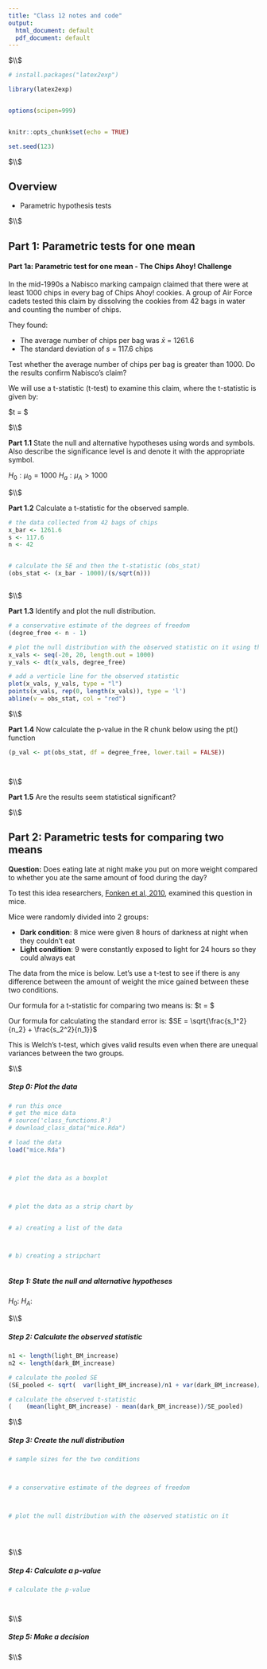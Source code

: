 ---
title: "Class 12 notes and code"
output:
  html_document: default
  pdf_document: default
---


$\\$


```{r setup, include=FALSE}

# install.packages("latex2exp")

library(latex2exp)


options(scipen=999)


knitr::opts_chunk$set(echo = TRUE)

set.seed(123)

```


$\\$


## Overview

 * Parametric hypothesis tests

$\\$


## Part 1: Parametric tests for one mean



#### Part 1a: Parametric test for one mean - The Chips Ahoy! Challenge 


In the mid-1990s a Nabisco marking campaign claimed that there were at least 1000 chips in every bag of Chips Ahoy! cookies. A group of Air Force cadets tested this claim by dissolving the cookies from 42 bags in water and counting the number of chips.

They found: 

 * The average number of chips per bag was $\bar{x}$ = 1261.6
 * The standard deviation of $s$ = 117.6 chips 


Test whether the average number of chips per bag is greater than 1000.  Do the results confirm Nabisco's claim?  


We will use a t-statistic (t-test) to examine this claim, where the t-statistic is given by:


$t = \frac{\bar{x} - \mu_0}{s/\sqrt{n}} $ 


$\\$



**Part 1.1** State the null and alternative hypotheses using words and symbols. Also describe the significance level is and denote it with the appropriate symbol. 

$H_0: \mu_0 = 1000$ 
$H_a: \mu_A > 1000$ 

$\\$


**Part 1.2**  Calculate a t-statistic for the observed sample. 


```{r observed_statistic}

# the data collected from 42 bags of chips
x_bar <- 1261.6
s <- 117.6
n <- 42


# calculate the SE and then the t-statistic (obs_stat)
(obs_stat <- (x_bar - 1000)/(s/sqrt(n)))



```


$\\$


**Part 1.3** Identify and plot the null distribution.


```{r df_calculation}



# a conservative estimate of the degrees of freedom
(degree_free <- n - 1)

# plot the null distribution with the observed statistic on it using the dt() function
x_vals <- seq(-20, 20, length.out = 1000)
y_vals <- dt(x_vals, degree_free)

# add a verticle line for the observed statistic
plot(x_vals, y_vals, type = "l")
points(x_vals, rep(0, length(x_vals)), type = 'l')
abline(v = obs_stat, col = "red")

```
$\\$


**Part 1.4** Now calculate the p-value in the R chunk below using the pt() function 

```{r p_value}

(p_val <- pt(obs_stat, df = degree_free, lower.tail = FALSE))




```


$\\$


**Part 1.5** Are the results seem statistical significant? 


$\\$



## Part 2: Parametric tests for comparing two means

**Question:** Does eating late at night make you put on more weight compared to whether you ate the same amount of food during the day? 


To test this idea researchers, [Fonken et al, 2010](https://www.ncbi.nlm.nih.gov/pubmed/20937863), examined this question in mice. 

Mice were randomly divided into 2 groups:

 * **Dark condition**:  8 mice were given 8 hours of darkness at night when they couldn't eat
 * **Light condition**: 9 were constantly exposed to light for 24 hours so they could always eat


The data from the mice is below. Let's use a t-test to see if there is any difference between the amount of weight the mice gained between these two conditions. 


Our formula for a t-statistic for comparing two means is:  $t = \frac{\bar{x_{light}} - \bar{x_{dark}}}{SE} $ 



Our formula for calculating the standard error is: $SE = \sqrt{\frac{s_1^2}{n_2} + \frac{s_2^2}{n_1}}$


This is Welch's t-test, which gives valid results even when there are unequal variances between the two groups. 





$\\$





##### Step 0: Plot the data


```{r mice_plot}

# run this once
# get the mice data
# source('class_functions.R')
# download_class_data("mice.Rda")

# load the data
load("mice.Rda")



# plot the data as a boxplot



# plot the data as a strip chart by


# a) creating a list of the data 



# b) creating a stripchart   



```




##### Step 1: State the null and alternative hypotheses 


$H_0:$
$H_A:$








$\\$







##### Step 2: Calculate the observed statistic

```{r pill_obs_stat}

n1 <- length(light_BM_increase)
n2 <- length(dark_BM_increase)

# calculate the pooled SE
(SE_pooled <- sqrt(  var(light_BM_increase)/n1 + var(dark_BM_increase)/n2   ))

# calculate the observed t-statistic 
(    (mean(light_BM_increase) - mean(dark_BM_increase))/SE_pooled)


```






$\\$






##### Step 3: Create the null distribution



```{r null_dist_mice}



# sample sizes for the two conditions



# a conservative estimate of the degrees of freedom



# plot the null distribution with the observed statistic on it





```






$\\$






##### Step 4: Calculate a p-value


```{r p_value_mice}



# calculate the p-value




```






$\\$







##### Step 5: Make a decision








$\\$







